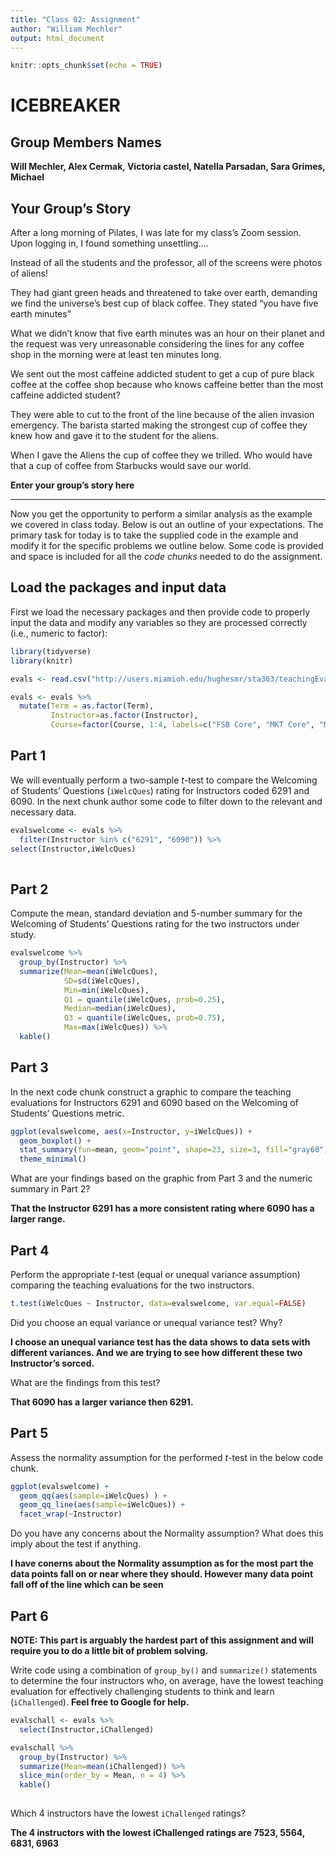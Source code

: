 ---
title: "Class 02: Assignment"
author: "William Mechler"
output: html_document
---

```{r setup, include=FALSE}
knitr::opts_chunk$set(echo = TRUE)
```

# ICEBREAKER 

## Group Members Names

**Will Mechler, Alex Cermak, Victoria castel, Natella Parsadan, Sara Grimes, Michael**

## Your Group's Story


After a long morning of Pilates, I was late for my class’s Zoom session. Upon logging in, I found something unsettling….

Instead of all the students and the professor, all of the screens were photos of aliens!

They had giant green heads and threatened to take over earth, demanding we find the universe's best cup of black coffee. They stated "you have five earth minutes"

What we didn’t know  that five earth minutes was an hour on their planet and the request was very unreasonable considering the lines for any coffee shop in the morning were at least ten minutes long.

We sent out the most caffeine addicted student to get a cup of pure black coffee at the coffee shop because who knows caffeine better than the most caffeine addicted student?

They were able to cut to the front of the line because of the alien invasion emergency. The barista started making the strongest cup of coffee they knew how and gave it to the student for the aliens.

When I gave the Aliens the cup of coffee they we trilled. Who would have that a cup of coffee from Starbucks would save our world.

**Enter your group's story here**

----

Now you get the opportunity to perform a similar analysis as the example we covered in class today. Below is out an outline of your expectations. The primary task for today is to take the supplied code in the example and modify it for the specific problems we outline below. Some code is provided and space is included for all the *code chunks* needed to do the assignment.

## Load the packages and input data

First we load the necessary packages and then provide code to properly input the data and modify any variables so they are processed correctly (i.e., numeric to factor):

```{r, message=FALSE}
library(tidyverse)
library(knitr)

evals <- read.csv("http://users.miamioh.edu/hughesmr/sta363/teachingEvals.csv")

evals <- evals %>%
  mutate(Term = as.factor(Term),
         Instructor=as.factor(Instructor),
         Course=factor(Course, 1:4, labels=c("FSB Core", "MKT Core", "MKT Elective", "MKT Capstone")))
```


## Part 1

We will eventually perform a two-sample $t$-test to compare the Welcoming of Students' Questions (`iWelcQues`) rating for Instructors coded 6291 and 6090. In the next chunk author some code to filter down to the relevant and necessary data.

```{r, warning=FALSE}
evalswelcome <- evals %>%
  filter(Instructor %in% c("6291", "6090")) %>%
select(Instructor,iWelcQues)
          
```


## Part 2

Compute the mean, standard deviation and 5-number summary for the Welcoming of Students' Questions rating for the two instructors under study.

```{r, message=FALSE}
evalswelcome %>%
  group_by(Instructor) %>%
  summarize(Mean=mean(iWelcQues),
            SD=sd(iWelcQues),
            Min=min(iWelcQues),
            Q1 = quantile(iWelcQues, prob=0.25),
            Median=median(iWelcQues),
            Q3 = quantile(iWelcQues, prob=0.75),
            Max=max(iWelcQues)) %>%
  kable()
```


## Part 3

In the next code chunk construct a graphic to compare the teaching evaluations for Instructors 6291 and 6090 based on the Welcoming of Students' Questions metric.

```{r, message=FALSE}
ggplot(evalswelcome, aes(x=Instructor, y=iWelcQues)) + 
  geom_boxplot() + 
  stat_summary(fun=mean, geom="point", shape=23, size=3, fill="gray60") + 
  theme_minimal()
```

What are your findings based on the graphic from Part 3 and the numeric summary in Part 2?

**That the Instructor 6291 has a more consistent rating where 6090 has a larger range.**


## Part 4

Perform the appropriate $t$-test (equal or unequal variance assumption) comparing the teaching evaluations for the two instructors.


```{r, message=FALSE}
t.test(iWelcQues ~ Instructor, data=evalswelcome, var.equal=FALSE)
```

Did you choose an equal variance or unequal variance test? Why?

**I choose an unequal variance test has the data shows to data sets with different variances. And we are trying to see how different these two Instructor's sorced.**

What are the findings from this test?

**That 6090 has a larger variance then 6291.**


## Part 5

Assess the normality assumption for the performed $t$-test in the below code chunk.

```{r, message=FALSE}
ggplot(evalswelcome) + 
  geom_qq(aes(sample=iWelcQues) ) + 
  geom_qq_line(aes(sample=iWelcQues)) + 
  facet_wrap(~Instructor)
```

Do you have any concerns about the Normality assumption? What does this imply about the test if anything.

**I have conerns about the Normality assumption as for the most part the data points fall on or near where they should. However many data point fall off of the line which can be seen**


## Part 6

**NOTE: This part is arguably the hardest part of this assignment and will require you to do a little bit of problem solving.**

Write code using a combination of `group_by()` and `summarize()` statements to determine the four instructors who, on average, have the lowest teaching evaluation for effectively challenging students to think and learn (`iChallenged`). **Feel free to Google for help.**

```{r, message=FALSE}
evalschall <- evals %>%
  select(Instructor,iChallenged)

evalschall %>%
  group_by(Instructor) %>%
  summarize(Mean=mean(iChallenged)) %>%
  slice_min(order_by = Mean, n = 4) %>%
  kable()
              
```

Which 4 instructors have the lowest `iChallenged` ratings?

**The 4 instructors with the lowest iChallenged ratings are 7523, 5564, 6831, 6963**
